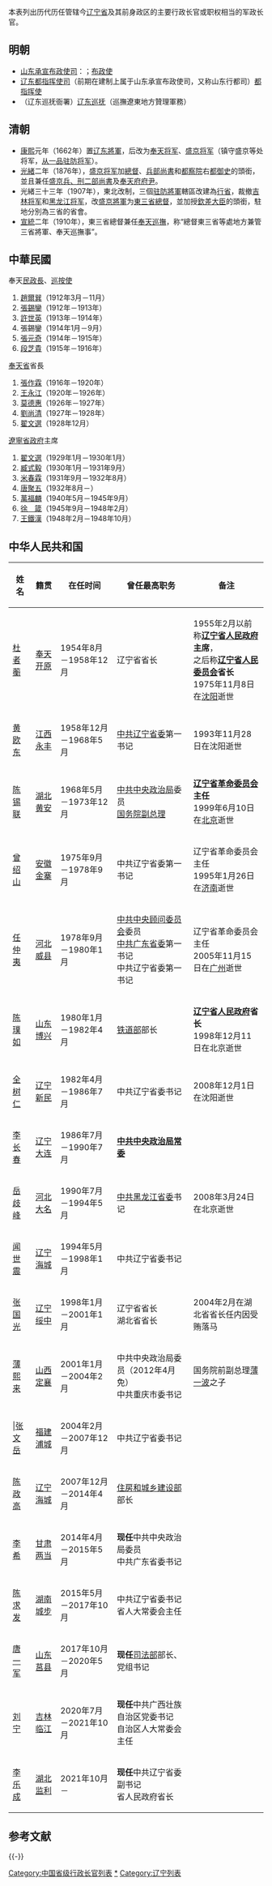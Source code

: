 本表列出历代历任管辖今[[辽宁省|辽宁省]]及其前身政区的主要行政长官或职权相当的军政长官。

== 明朝 ==
* [[山东承宣布政使司|山东承宣布政使司]]：；[[布政使|布政使]]
* [[辽东都指挥使司|辽东都指挥使司]]（前期在建制上属于山东承宣布政使司，又称山东行都司）[[都指挥使|都指挥使]]
* （辽东巡抚衙署）[[辽东巡抚|辽东巡抚]]（巡撫遼東地方贊理軍務）

== 清朝 ==
* [[康熙|康熙]]元年（1662年）置[[辽东將軍|辽东將軍]]，后改为[[奉天将军|奉天将军]]、[[盛京将军|盛京将军]]（镇守盛京等处将军，[[从一品|从一品]][[驻防将军|驻防将军]]）。
* [[光緒|光緒]]二年（1876年），[[盛京将军|盛京将军]]加[[總督|總督]]、[[兵部尚書|兵部尚書]]和[[都察院|都察院]]右[[都御史|都御史]]的頭銜，並且兼任[[盛京五部|盛京兵、刑二部]][[尚書|尚書]]及[[奉天府|奉天府]][[府尹|府尹]]。
* 光緒三十三年（1907年），東北改制，三個[[驻防將軍|驻防將軍]]轄區改建為[[行省|行省]]，裁撤[[吉林将军|吉林将军]]和[[黑龙江将军|黑龙江将军]]，改[[盛京將軍|盛京將軍]]为[[東三省總督|東三省總督]]，並加授[[欽差大臣|欽差大臣]]的頭銜，駐地分別為三省的省會。
* [[宣統|宣統]]二年（1910年），東三省總督兼任[[奉天巡撫|奉天巡撫]]，称“總督東三省等處地方兼管三省將軍、奉天巡撫事”。

== 中華民國 ==
{{See also|遼寧省 (中華民國)|遼寧省政府}}

;奉天[[民政長|民政長]]、[[巡按使|巡按使]]
# [[趙爾巽|趙爾巽]]（1912年3月－11月）
# [[張錫鑾|張錫鑾]]（1912年－1913年）
# [[許世英|許世英]]（1913年－1914年）
# 張錫鑾（1914年1月－9月）
# [[張元奇|張元奇]]（1914年－1915年）
# [[段芝貴|段芝貴]]（1915年－1916年）

;[[奉天省|奉天省]]省長
# [[張作霖|張作霖]]（1916年－1920年）
# [[王永江|王永江]]（1920年－1926年）
# [[莫德惠|莫德惠]]（1926年－1927年）
# [[劉尚清|劉尚清]]（1927年－1928年）
# [[翟文選|翟文選]]（1928年12月）

;[[遼寧省政府|遼寧省政府]]主席
# [[翟文選|翟文選]]（1929年1月－1930年1月）
# [[臧式毅|臧式毅]]（1930年1月－1931年9月）
# [[米春霖|米春霖]]（1931年9月－1932年8月）
# [[唐聚五|唐聚五]]（1932年8月－）
# [[萬福麟|萬福麟]]（1940年5月－1945年9月）
# [[徐箴|徐　箴]]（1945年9月－1948年2月）
# [[王鐵漢|王鐵漢]]（1948年2月－1948年10月）

== 中华人民共和国 ==
{{动态列表}}
{| border="0" cellpadding="3px" style="border: 1px solid #999; background-color: #ffffff;"
|- align="center" style="background-color: #cccccc;"
! 姓名
! 籍贯
! 在任时间
! 曾任最高职务
! 备注
|-----
| [[杜者蘅|杜者蘅]]
| [[奉天省|奉天]][[开原|开原]]
| 1954年8月－1958年12月
| 辽宁省省长
| 1955年2月以前称'''[[辽宁省人民政府|辽宁省人民政府]]主席'''，<br />之后称'''[[辽宁省人民委员会|辽宁省人民委员会]]省长'''<br />1975年11月8日在[[沈阳|沈阳]]逝世
|-----
| [[黄欧东|黄欧东]]
| [[江西|江西]][[永丰县|永丰]]
| 1958年12月－1968年5月
| [[中共辽宁省委|中共辽宁省委]]第一书记
| 1993年11月28日在沈阳逝世
|-----
| [[陈锡联|陈锡联]]
| [[湖北|湖北]][[红安县|黄安]]
| 1968年5月－1973年12月
| [[中共中央政治局|中共中央政治局]]委员<br />[[国务院副总理|国务院副总理]]
| '''[[辽宁省革命委员会|辽宁省革命委员会]]主任'''<br>1999年6月10日在[[北京|北京]]逝世
|-----
| [[曾绍山|曾绍山]]
| [[安徽|安徽]][[金寨|金寨]]
| 1975年9月－1978年9月
| 中共辽宁省委第一书记
| 辽宁省革命委员会主任<br />1995年1月26日在[[济南|济南]]逝世
|-----
| [[任仲夷|任仲夷]]
| [[河北|河北]][[威县|威县]]
| 1978年9月－1980年1月
| [[中共中央顾问委员会|中共中央顾问委员会]]委员<br />[[中共广东省委|中共广东省委]]第一书记<br>中共辽宁省委第一书记
| 辽宁省革命委员会主任<br />2005年11月15日在[[广州|广州]]逝世
|-----
| [[陈璞如|陈璞如]]
| [[山东|山东]][[博兴|博兴]]
| 1980年1月－1982年4月
| [[中华人民共和国铁道部|铁道部]]部长
| '''[[辽宁省人民政府|辽宁省人民政府]]省长'''<br />1998年12月11日在北京逝世
|-----
| [[全树仁|全树仁]]
| [[辽宁|辽宁]][[新民市|新民]]
| 1982年4月－1986年7月
| 中共辽宁省委书记
| 2008年12月1日在沈阳逝世
|-----
| [[李长春|李长春]]
| [[辽宁|辽宁]][[大连|大连]]
| 1986年7月－1990年7月
| '''[[中共中央政治局常委|中共中央政治局常委]]'''
| 
|-----
| [[岳歧峰|岳歧峰]]
| [[河北|河北]][[大名县|大名]]
| 1990年7月－1994年5月
| [[中共黑龙江省委|中共黑龙江省委]]书记
| 2008年3月24日在北京逝世
|-----
| [[闻世震|闻世震]]
| [[辽宁|辽宁]][[海城市|海城]]
| 1994年5月－1998年1月
| 中共辽宁省委书记
| 
|-----
| [[张国光|张国光]]
| [[辽宁|辽宁]][[绥中|绥中]]
| 1998年1月－2001年1月
| 辽宁省省长<br>湖北省省长
| 2004年2月在湖北省省长任内因受贿落马
|-----
| [[薄熙来|薄熙来]]
| [[山西|山西]][[定襄|定襄]]
| 2001年1月－2004年2月
| 中共中央政治局委员（2012年4月免）<br>中共重庆市委书记
| 国务院前副总理[[薄一波|薄一波]]之子
|-----
| |[[张文岳|张文岳]]
| [[福建|福建]][[浦城县|浦城]]
| 2004年2月－2007年12月
| 中共辽宁省委书记
| 
|-----
|[[陈政高|陈政高]]
| [[辽宁|辽宁]][[海城市|海城]]
| 2007年12月－2014年4月
| [[中华人民共和国住房和城乡建设部|住房和城乡建设部]]部长
| 
|-----
|[[李希|李希]]
| [[甘肃|甘肃]][[两当县|两当]]
| 2014年4月－2015年5月
| '''现任'''中共中央政治局委员<br>中共广东省委书记
| 
|-----
|[[陈求发|陈求发]]
| [[湖南|湖南]][[城步苗族自治县|城步]]
| 2015年5月－2017年10月
| 中共辽宁省委书记<br/>省人大常委会主任
| 
|-----
|[[唐一军|唐一军]]
| [[山东|山东]][[莒县|莒县]]
| 2017年10月－2020年5月
| '''现任'''[[中华人民共和国司法部|司法部]]部长、党组书记
| 
|-----
|[[刘宁_(1962年)|刘宁]]
| [[吉林|吉林]][[临江市|临江]]
| 2020年7月－2021年10月
| '''现任'''中共广西壮族自治区党委书记<br/>自治区人大常委会主任
| 
|-----
|[[李乐成|李乐成]]
| [[湖北|湖北]][[监利|监利]]
| 2021年10月－
| '''现任'''中共辽宁省委副书记<br/>省人民政府省长
| 
|}

==参考文献==
{{Reflist}}

{{-}}
{{中华人民共和国省级行政区行政主官|nocat}}
{{中华人民共和国辽宁省正职领导人|nocat}}
{{辽宁行政长官}}
[[Category:中国省级行政长官列表|Category:中国省级行政长官列表]]
[[Category:辽宁行政长官|*]]
[[Category:辽宁列表|Category:辽宁列表]]